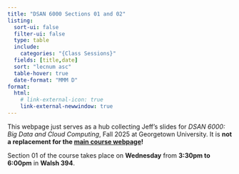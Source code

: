 ```yaml
---
title: "DSAN 6000 Sections 01 and 02"
listing:
  sort-ui: false
  filter-ui: false
  type: table
  include:
    categories: "{Class Sessions}"
  fields: [title,date]
  sort: "lecnum asc"
  table-hover: true
  date-format: "MMM D"
format:
  html:
    # link-external-icon: true
    link-external-newwindow: true
---
```


This webpage just serves as a hub collecting Jeff's slides for *DSAN 6000: Big Data and Cloud Computing*, Fall 2025 at Georgetown University. It is **not a replacement for the [main course webpage](https://gu-dsan.github.io/6000-fall-2025/)!**

Section <span class='sec-num'>01</span> of the course takes place on **<span class='sec-day-full'>Wednesday</span>** from **<span class='sec-start'>3:30pm</span> to <span class='sec-end'>6:00pm</span>** in **<span class='sec-room'>Walsh 394</span>**.
